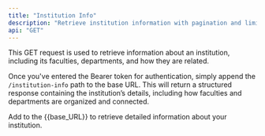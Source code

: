 ```yaml
---
title: "Institution Info"
description: "Retrieve institution information with pagination and limit."
api: "GET"
---
```


This GET request is used to retrieve information about an institution, including its faculties, departments, and how they are related.

Once you've entered the Bearer token for authentication, simply append the `/institution-info` path to the base URL. This will return a structured response containing the institution’s details, including how faculties and departments are organized and connected.

<ParamField path="institution-info" required>
  Add to the {{base_URL}} to retrieve detailed information about your institution. 
</ParamField>